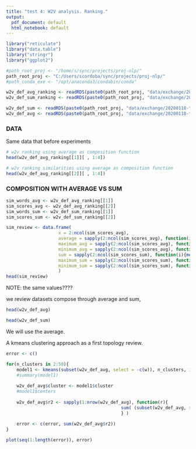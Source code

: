 ---
title: "test 4: W2V analysis. Ranking."
output:
  pdf_document: default
  html_notebook: default
---


```{r, echo = FALSE}
library("reticulate")
library("data.table")
library("stringr")
library("ggplot2")

#path_root_proj <- "/home/s/sync/projects/proj-nlp/"
path_root_proj <- "C:/Users/scordoba/sync/projects/proj-nlp/"
#path_conda_exe <- "/opt/anaconda3/condabin/conda" 

w2v_def_avg_ranking <- readRDS(paste0(path_root_proj, "data/exchange/20200118-test3-wToDef/w2v_def_avg_ranking.rds"))
w2v_def_sum_ranking <- readRDS(paste0(path_root_proj, "data/exchange/20200118-test3-wToDef/w2v_def_sum_ranking.rds"))

w2v_def_sum <- readRDS(paste0(path_root_proj, "data/exchange/20200118-test3-wToDef/w2v_def_sum.rds"))
w2v_def_avg <- readRDS(paste0(path_root_proj, "data/exchange/20200118-test3-wToDef/w2v_def_avg.rds"))
```

### DATA

Same data that before experiments


```{r}
# w2v ranking using average as composition function
head(w2v_def_avg_ranking[[1]][ , 1:4])
```

```{r}
# w2v ranking similarities using average as composition function
head(w2v_def_avg_ranking[[2]][ , 1:4])
```

### COMPOSITION WITH AVERAGE VS SUM

```{r, echo = FALSE}
sim_words_avg <- w2v_def_avg_ranking[[1]]
sim_scores_avg <- w2v_def_avg_ranking[[2]]
sim_words_sum <- w2v_def_sum_ranking[[1]]
sim_scores_sum <- w2v_def_sum_ranking[[2]]

sim_review <- data.frame(
                    x = 2:ncol(sim_scores_avg),
                    average = sapply(2:ncol(sim_scores_avg), function(i){mean(as.numeric(sim_scores_avg[[i]]))}),
                    maximum_avg = sapply(2:ncol(sim_scores_avg), function(i){max(as.numeric(sim_scores_avg[[i]]))}),
                    minimum_avg = sapply(2:ncol(sim_scores_avg), function(i){min(as.numeric(sim_scores_avg[[i]]))}),
                    sum = sapply(2:ncol(sim_scores_sum), function(i){mean(as.numeric(sim_scores_sum[[i]]))}),
                    maximum_sum = sapply(2:ncol(sim_scores_sum), function(i){max(as.numeric(sim_scores_sum[[i]]))}),
                    minimum_sum = sapply(2:ncol(sim_scores_sum), function(i){min(as.numeric(sim_scores_sum[[i]]))})
                    )
head(sim_review)
```

NOTE: the same values????


we review datasets compose through average and sum,

```{r}
head(w2v_def_avg)
```



```{r}
head(w2v_def_sum)
```



We will use the average.

A kmeans clustering approach as a first topology review.


```{r}
error <- c()

for(n_clusters in 2:50){
    model1 <- kmeans(subset(w2v_def_avg, select = -c(w)), n_clusters, iter.max = 2000, nstart = 1, algorithm = c("Hartigan-Wong"), trace=TRUE)
    #summary(model1)
    
    w2v_def_avg$cluster <- model1$cluster
    #model1$centers
    
    w2v_def_avg$r2 <- sapply(1:nrow(w2v_def_avg), function(r){
                                            sum( (subset(w2v_def_avg, select = -c(w, cluster))[r, ] - model1$centers[ w2v_def_avg[ r, ]$cluster, ])^2 ) 
                                            } )
    
    error <- c(error, sum(w2v_def_avg$r2))
}

plot(seq(1:length(error)), error)
```




